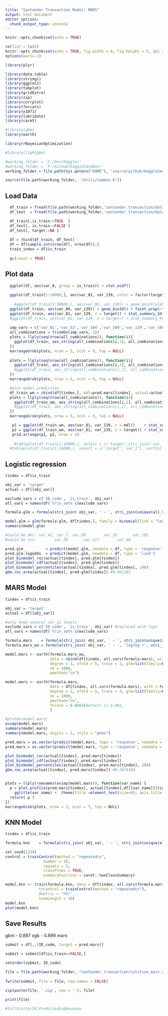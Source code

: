 ```yaml
---
title: "Santander Transaction Model: MARS"
output: html_document
editor_options: 
  chunk_output_type: console
---
```


```r
knitr::opts_chunk$set(echo = TRUE)

rm(list = ls())
knitr::opts_chunk$set(echo = TRUE, fig.width = 8, fig.height = 5, dpi = 240)
options(warn=-1)

library(plyr)

library(data.table)
library(stringi)
library(ggplot2)
library(tabplot)
library(gridExtra)
library(zip)
library(corrplot)
library(forcats)
library(e1071)
library(lubridate)
library(caret)

#library(gbm)
library(earth)

library(rBayesianOptimization)

#library(lightgbm)

#working_folder = 'C:/Dev/Kaggle/'
#working_folder = 'F:/Github/KaggleSandbox/'
working_folder = file.path(Sys.getenv("HOME"), 'source/github/KaggleSandbox/')

source(file.path(working_folder, '/Utils/common.R'))
```

## Load Data

```r

  df_train = fread(file.path(working_folder,'santander_transaction/data/train.csv'), check.names=T)#, nrows = 10000)
  df_test  = fread(file.path(working_folder,'santander_transaction/data/test.csv'),  check.names=T)#, nrows = 10000)

  df_train[,is_train:=TRUE  ]
  df_test[, is_train:=FALSE ]
  df_test[, target:=NA ]
  
  df = rbind(df_train, df_test)
  df = df[sample.int(nrow(df), nrow(df)),]
  train_index = df$is_train
  
  gc(reset = TRUE)

```

## Plot data

```r
  ggplot(df, aes(var_0, group = is_train)) + stat_ecdf()
  
  ggplot(df_train[1:10000,], aes(var_81, var_139, color = factor(target) )) + geom_point(alpha = 0.2)
  
    #ggplot(df_train[1:30000,], aes(var_80, var_139)) + geom_point(alpha = 0.2) + geom_rug(alpha = 0.01) + facet_wrap(~target)
  ggplot(df_train, aes(var_80, var_139)) + geom_bin2d() + facet_wrap(~target) + scale_fill_custom('jet', discrete = FALSE)
  ggplot(df_train, aes(var_81, var_139, z = target)) + stat_summary_2d(fun = function(x) mean(x)) + scale_fill_custom('jet', discrete = FALSE)
  #ggplot(df_train, aes(var_81, var_139, z = target)) + stat_summary_hex(fun = function(x) mean(x)) +  scale_fill_custom('jet', discrete = FALSE)
  
  imp_vars = c('var_81','var_53','var_164','var_109','var_139','var_166','var_78','var_12','var_177','var_80','var_110','var_26','var_6')
  all_combinations = t(combn(imp_vars, 2))
  plots = llply(seq(nrow(all_combinations)), function(i){
    ggplot(df_train, aes_string(all_combinations[i,1], all_combinations[i,2])) + geom_bin2d() + facet_wrap(~target) + scale_fill_custom('jet', discrete = FALSE) + theme(legend.position = 'none')
  })
  marrangeGrob(plots, nrow = 5, ncol = 9, top = NULL)
  
  plots = llply(seq(nrow(all_combinations)), function(i){
    ggplot(df_train, aes_string(all_combinations[i,1], all_combinations[i,2], z = 'target')) + stat_summary_2d(fun = function(x) ifelse(length(x)<8, NA, mean(x))) + scale_fill_custom('jet', discrete = FALSE)+ theme(legend.position = 'none')
    #ggplot(df_train, aes_string(all_combinations[i,1], all_combinations[i,2], z = 'target')) + stat_summary_hex(fun = function(x) mean(x)) + scale_fill_custom('jet', discrete = FALSE)+ theme(legend.position = 'none')
  })
  marrangeGrob(plots, nrow = 5, ncol = 9, top = NULL)

  #plot model prediction
  df_train_wm = cbind(df[tindex,], mdl=pred.mars[tindex], actual=actual[tindex])
  plots = llply(seq(nrow(all_combinations)), function(i){
    ggplot(df_train_wm, aes_string(all_combinations[i,1], all_combinations[i,2], z = 'mdl')) + stat_summary_2d(bins =100, fun = function(x) mean(x)) + scale_fill_custom('jet', discrete = FALSE)+ theme(legend.position = 'none')
    #ggplot(df_train, aes_string(all_combinations[i,1], all_combinations[i,2], z = 'target')) + stat_summary_hex(fun = function(x) mean(x)) + scale_fill_custom('jet', discrete = FALSE)+ theme(legend.position = 'none')
  })
  marrangeGrob(plots, nrow = 5, ncol = 9, top = NULL)

   p1 = ggplot(df_train_wm, aes(var_81, var_139, z = mdl))    + stat_summary_2d(bins =100, fun = function(x) mean(x)) + scale_fill_custom('jet', discrete = FALSE)#+ theme(legend.position = 'none')
   p2 = ggplot(df_train_wm, aes(var_81, var_139, z = target)) + stat_summary_2d(bins =100, fun = function(x) ifelse(length(x)<4, NA, mean(x))) + scale_fill_custom('jet', discrete = FALSE)#+ theme(legend.position = 'none')
   grid.arrange(p1, p2, nrow = 1)
  
    #tableplot(df_train[1:10000,], select = c('target',stri_join('var_', seq(0, 10))), sortCol = 'var_0')
  #tableplot(df_train[1:10000,], select = c('target','var_1'), sortCol = 'var_0')

```


## Logistic regression

```r
tindex = df$is_train

obj_var = 'target'
actual = df[[obj_var]]

exclude_vars = c('ID_code', 'is_train', obj_var)
all_vars = names(df) %!in_set% c(exclude_vars)

formula.glm = formula(stri_join( obj_var, ' ~ ', stri_join(unique(all_vars), collapse = ' + ')))

model.glm = glm(formula.glm, df[tindex,], family = binomial(link = "logit"))
summary(model.glm)

#could be dec: var_41, var_7, var_98        var_10       var_185
#could be inc:        var_38       var_117        var_60 

pred.glm          = predict(model.glm, newdata = df, type = 'response')
pred.glm.logodds  = predict(model.glm, newdata = df, type = 'link')
plot_binmodel_roc(actual[tindex], pred.glm[tindex])
plot_binmodel_cdf(actual[tindex], pred.glm[tindex])
plot_binmodel_percentiles(actual[tindex], pred.glm[tindex], 100)
gbm.roc.area(actual[tindex], pred.glm[tindex]) #0.861283

```

## MARS Model

```r
tindex = df$is_train

obj_var = 'target'
actual = df[[obj_var]]

#only keep several car_11 levels
exclude_vars = c('ID_code', 'is_train', obj_var) #replaced with logs
all_vars = names(df) %!in_set% c(exclude_vars)

formula.mars    = formula(stri_join( obj_var, ' ~ ', stri_join(unique(all_vars), collapse = ' + ')))
formula.mars_wo = formula(stri_join( obj_var, ' ~ ', 'logreg +', stri_join(unique(all_vars), collapse = ' + ')))

model.mars <- earth(formula.mars_wo, 
                    data = cbind(df[tindex, all.vars(formula.mars), with = FALSE], logreg = pred.glm.logodds[tindex]), 
                    degree = 1, nfold = 5, trace = 3, glm=list(family=binomial),
                    nk = 1000,
                    pmethod="cv")

model.mars <- earth(formula.mars, 
                    data = df[tindex, all.vars(formula.mars), with = FALSE], 
                    degree = 1, nfold = 5, trace = 3, glm=list(family=binomial),
                    nk = 1000,
                    pmethod="cv",
                    thresh = 0.0001#default is 0.001,
                    )

#plotmo(model.mars)
evimp(model.mars)
summary(model.mars)
summary(model.mars, digits = 2, style = "pmax")

pred.mars = as.vector(predict(model.mars, type = 'response', newdata = df))
pred.mars = as.vector(predict(model.mars, type = 'response', newdata = cbind(df, logreg = pred.glm.logodds)))

plot_binmodel_roc(actual[tindex], pred.mars[tindex])
plot_binmodel_cdf(actual[tindex], pred.mars[tindex])
plot_binmodel_percentiles(actual[tindex], pred.mars[tindex], 100)
gbm.roc.area(actual[tindex], pred.mars[tindex]) #0.7474184


plots = llply(rownames(evimp(model.mars)), function(var_name) {
  p = plot_profile(pred.mars[tindex], actual[tindex],df[[var_name]][tindex], error_band = 'binom', bucket_count = 20) +
    ggtitle(var_name) +  theme(title =element_text(size=6), axis.title.y = element_blank()) 
  return( p )
})
marrangeGrob(plots, nrow = 5, ncol = 7, top = NULL)


```

## KNN Model

```r
tindex = df$is_train

formula.knn    = formula(stri_join( obj_var, ' ~ ', stri_join(unique(all_vars)[1:2], collapse = ' + ')))

set.seed(1234)
control = trainControl(method = "repeatedcv",
                 number = 10,
                 repeats = 3,
                 classProbs = TRUE,
                 summaryFunction = caret::twoClassSummary)

model.knn <- train(formula.knn, data = df[tindex, all.vars(formula.mars), with = FALSE], method = "knn",
               trControl = trainControl(method = "repeatedcv"),
               #metric = "ROC",
               tuneLength = 10)
model.knn
plot(model.knn)
```

## Save Results
gbm - 0.897
xgb - 0.899
mars 

```r

submit = df[,.(ID_code, target = pred.mars)]

submit = submit[df$is_train==FALSE,]

setorder(submit, ID_code)

file = file.path(working_folder, "santander_transaction/solution_mars.csv")
  
fwrite(submit, file = file, row.names = FALSE)

zip(paste(file, '.zip', sep = ''), file)
  
print(file)

#fullVisitorId,PredictedLogRevenue

```
